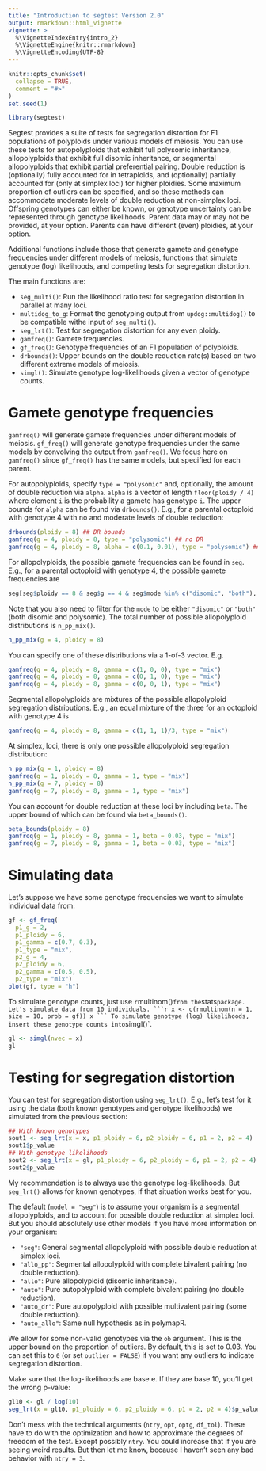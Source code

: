 ```yaml
---
title: "Introduction to segtest Version 2.0"
output: rmarkdown::html_vignette
vignette: >
  %\VignetteIndexEntry{intro_2}
  %\VignetteEngine{knitr::rmarkdown}
  %\VignetteEncoding{UTF-8}
---
```


```r
knitr::opts_chunk$set(
  collapse = TRUE,
  comment = "#>"
)
set.seed(1)
```

```r
library(segtest)
```

Segtest provides a suite of tests for segregation distortion for F1 populations of polyploids under various models of meiosis. You can use these tests for autopolyploids that exhibit full polysomic inheritance, allopolyploids that exhibit full disomic inheritance, or segmental allopolyploids that exhibit partial preferential pairing. Double reduction is (optionally) fully accounted for in tetraploids, and (optionally) partially accounted for (only at simplex loci) for higher ploidies. Some maximum proportion of outliers can be specified, and so these methods can accommodate moderate levels of double reduction at non-simplex loci. Offspring genotypes can either be known, or genotype uncertainty can be represented through genotype likelihoods. Parent data may or may not be provided, at your option. Parents can have different (even) ploidies, at your option.

Additional functions include those that generate gamete and genotype frequencies under different models of meiosis, functions that simulate genotype (log) likelihoods, and competing tests for segregation distortion.

The main functions are:

- `seg_multi()`: Run the likelihood ratio test for segregation distortion in parallel at many loci.
- `multidog_to_g`: Format the genotyping output from `updog::multidog()` to be compatible withe input of `seg_multi()`.
- `seg_lrt()`: Test for segregation distortion for any even ploidy.
- `gamfreq()`: Gamete frequencies.
- `gf_freq()`: Genotype frequencies of an F1 population of polyploids.
- `drbounds()`: Upper bounds on the double reduction rate(s) based on two different
   extreme models of meiosis.
- `simgl()`: Simulate genotype log-likelihoods given a vector of genotype counts.

# Gamete genotype frequencies

`gamfreq()` will generate gamete frequencies under different models of meiosis. `gf_freq()` will generate genotype frequencies under the same models by convolving the output from `gamfreq()`. We focus here on `gamfreq()` since `gf_freq()` has the same models, but specified for each parent.

For autopolyploids, specify `type = "polysomic"` and, optionally, the amount of double reduction via `alpha`. `alpha` is a vector of length `floor(ploidy / 4)` where element `i` is the probability a gamete has genotype `i`. The upper bounds for `alpha` can be found via `drbounds()`. E.g., for a parental octoploid with genotype 4 with no and moderate levels of double reduction:
```r
drbounds(ploidy = 8) ## DR bounds
gamfreq(g = 4, ploidy = 8, type = "polysomic") ## no DR
gamfreq(g = 4, ploidy = 8, alpha = c(0.1, 0.01), type = "polysomic") ## Some DR
```

For allopolyploids, the possible gamete frequencies can be found in `seg`. E.g., for a parental octoploid with genotype 4, the possible gamete frequencies are
```r
seg[seg$ploidy == 8 & seg$g == 4 & seg$mode %in% c("disomic", "both"), "p"]
```
Note that you also need to filter for the `mode` to be either `"disomic"` or `"both"` (both disomic and polysomic). The total number of possible allopolyploid distributions is `n_pp_mix()`.
```r
n_pp_mix(g = 4, ploidy = 8)
```
You can specify one of these distributions via a 1-of-3 vector. E.g.
```r
gamfreq(g = 4, ploidy = 8, gamma = c(1, 0, 0), type = "mix")
gamfreq(g = 4, ploidy = 8, gamma = c(0, 1, 0), type = "mix")
gamfreq(g = 4, ploidy = 8, gamma = c(0, 0, 1), type = "mix")
```

Segmental allopolyploids are mixtures of the possible allopolyploid segregation distributions. E.g., an equal mixture of the three for an octoploid with genotype 4 is
```r
gamfreq(g = 4, ploidy = 8, gamma = c(1, 1, 1)/3, type = "mix") 
```

At simplex, loci, there is only one possible allopolyploid segregation distribution:
```r
n_pp_mix(g = 1, ploidy = 8)
gamfreq(g = 1, ploidy = 8, gamma = 1, type = "mix")
n_pp_mix(g = 7, ploidy = 8)
gamfreq(g = 7, ploidy = 8, gamma = 1, type = "mix")
```
You can account for double reduction at these loci by including `beta`. The upper bound of which can be found via `beta_bounds()`.
```r
beta_bounds(ploidy = 8)
gamfreq(g = 1, ploidy = 8, gamma = 1, beta = 0.03, type = "mix")
gamfreq(g = 7, ploidy = 8, gamma = 1, beta = 0.03, type = "mix")
```

# Simulating data

Let's suppose we have some genotype frequencies we want to simulate individual data from:
```r
gf <- gf_freq(
  p1_g = 2, 
  p1_ploidy = 6,
  p1_gamma = c(0.7, 0.3), 
  p1_type = "mix",
  p2_g = 4,
  p2_ploidy = 6, 
  p2_gamma = c(0.5, 0.5), 
  p2_type = "mix")
plot(gf, type = "h")
```

To simulate genotype counts, just use `r`multinom()` from the `stats` package. Let's simulate data from 10 individuals.
```r
x <- c(rmultinom(n = 1, size = 10, prob = gf))
x
```
To simulate genotype (log) likelihoods, insert these genotype counts into `simgl()`.
```r
gl <- simgl(nvec = x)
gl
```

# Testing for segregation distortion

You can test for segregation distortion using `seg_lrt()`. E.g., let's test for it using the data (both known genotypes and genotype likelihoods) we simulated from the previous section:
```r
## With known genotypes
sout1 <- seg_lrt(x = x, p1_ploidy = 6, p2_ploidy = 6, p1 = 2, p2 = 4)
sout1$p_value
## With genotype likelihoods
sout2 <- seg_lrt(x = gl, p1_ploidy = 6, p2_ploidy = 6, p1 = 2, p2 = 4)
sout2$p_value
```

My recommendation is to always use the genotype log-likelihoods. But `seg_lrt()` allows for known genotypes, if that situation works best for you.

The default (`model = "seg"`) is to assume your organism is a segmental allopolyploids, and to account for possible double reduction at simplex loci. But you should absolutely use other models if you have more information on your organism:

- `"seg"`: General segmental allopolyploid with possible double reduction at simplex loci.
- `"allo_pp"`: Segmental allopolyploid with complete bivalent pairing (no double reduction).
- `"allo"`: Pure allopolyploid (disomic inheritance).
- `"auto"`: Pure autopolyploid with complete bivalent pairing (no double reduction).
- `"auto_dr"`: Pure autopolyploid with possible multivalent pairing (some double reduction).
- `"auto_allo"`: Same null hypothesis as in polymapR.

We allow for some non-valid genotypes via the `ob` argument. This is the upper bound on the proportion of outliers. By default, this is set to 0.03. You can set this to `0` (or set `outlier = FALSE`) if you want any outliers to indicate segregation distortion.

Make sure that the log-likelihoods are base e. If they are base 10, you'll get the wrong p-value:
```r
gl10 <- gl / log(10)
seg_lrt(x = gl10, p1_ploidy = 6, p2_ploidy = 6, p1 = 2, p2 = 4)$p_value
```

Don't mess with the technical arguments (`ntry`, `opt`, `optg`, `df_tol`). These have to do with the optimization and how to approximate the degrees of freedom of the test. Except possibly `ntry`. You could increase that if you are seeing weird results. But then let me know, because I haven't seen any bad behavior with `ntry = 3`.
